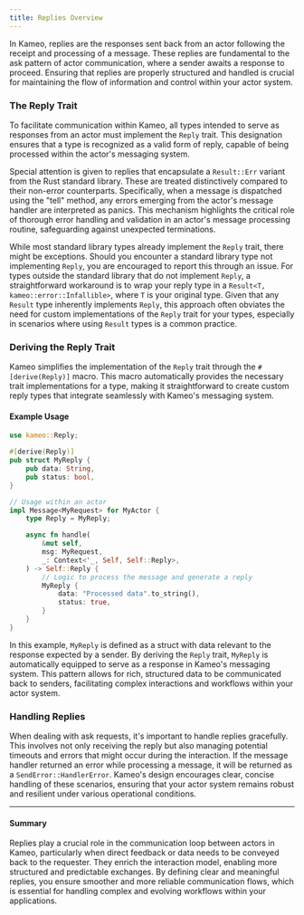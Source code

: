 ```yaml
---
title: Replies Overview
---
```


In Kameo, replies are the responses sent back from an actor following the receipt and processing of a message. These replies are fundamental to the ask pattern of actor communication, where a sender awaits a response to proceed. Ensuring that replies are properly structured and handled is crucial for maintaining the flow of information and control within your actor system.

### The Reply Trait

To facilitate communication within Kameo, all types intended to serve as responses from an actor must implement the `Reply` trait. This designation ensures that a type is recognized as a valid form of reply, capable of being processed within the actor's messaging system.

Special attention is given to replies that encapsulate a `Result::Err` variant from the Rust standard library. These are treated distinctively compared to their non-error counterparts. Specifically, when a message is dispatched using the "tell" method, any errors emerging from the actor's message handler are interpreted as panics. This mechanism highlights the critical role of thorough error handling and validation in an actor's message processing routine, safeguarding against unexpected terminations.

While most standard library types already implement the `Reply` trait, there might be exceptions. Should you encounter a standard library type not implementing `Reply`, you are encouraged to report this through an issue. For types outside the standard library that do not implement `Reply`, a straightforward workaround is to wrap your reply type in a `Result<T, kameo::error::Infallible>`, where `T` is your original type. Given that any `Result` type inherently implements `Reply`, this approach often obviates the need for custom implementations of the `Reply` trait for your types, especially in scenarios where using `Result` types is a common practice.

### Deriving the Reply Trait

Kameo simplifies the implementation of the `Reply` trait through the `#[derive(Reply)]` macro. This macro automatically provides the necessary trait implementations for a type, making it straightforward to create custom reply types that integrate seamlessly with Kameo's messaging system.

#### Example Usage

```rust
use kameo::Reply;

#[derive(Reply)]
pub struct MyReply {
    pub data: String,
    pub status: bool,
}

// Usage within an actor
impl Message<MyRequest> for MyActor {
    type Reply = MyReply;

    async fn handle(
        &mut self,
        msg: MyRequest,
        _: Context<'_, Self, Self::Reply>,
    ) -> Self::Reply {
        // Logic to process the message and generate a reply
        MyReply {
            data: "Processed data".to_string(),
            status: true,
        }
    }
}
```

In this example, `MyReply` is defined as a struct with data relevant to the response expected by a sender. By deriving the `Reply` trait, `MyReply` is automatically equipped to serve as a response in Kameo's messaging system. This pattern allows for rich, structured data to be communicated back to senders, facilitating complex interactions and workflows within your actor system.

### Handling Replies

When dealing with ask requests, it's important to handle replies gracefully. This involves not only receiving the reply but also managing potential timeouts and errors that might occur during the interaction. If the message handler returned an error while processing a message, it will be returned as a `SendError::HandlerError`. Kameo's design encourages clear, concise handling of these scenarios, ensuring that your actor system remains robust and resilient under various operational conditions.

---

#### Summary

Replies play a crucial role in the communication loop between actors in Kameo, particularly when direct feedback or data needs to be conveyed back to the requester. They enrich the interaction model, enabling more structured and predictable exchanges. By defining clear and meaningful replies, you ensure smoother and more reliable communication flows, which is essential for handling complex and evolving workflows within your applications.
